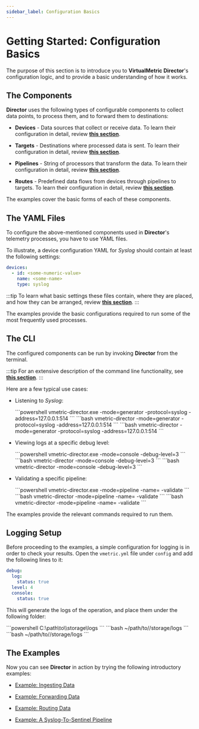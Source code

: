 ```yaml
---
sidebar_label: Configuration Basics
---
```


# Getting Started: Configuration Basics

The purpose of this section is to introduce you to **VirtualMetric Director**'s configuration logic, and to provide a basic understanding of how it works.

## The Components

**Director** uses the following types of configurable components to collect data points, to process them, and to forward them to destinations:

* **Devices** - Data sources that collect or receive data. To learn their configuration in detail, review [**this section**](../configuration/devices/index.mdx#configuration).

* **Targets** - Destinations where processed data is sent. To learn their configuration in detail, review [**this section**](../configuration/targets/index.mdx#configuration).

* **Pipelines** - String of processors that transform the data. To learn their configuration in detail, review [**this section**](../configuration/pipelines/index.mdx#configuration).

* **Routes** - Predefined data flows from devices through pipelines to targets. To learn their configuration in detail, review [**this section**](../configuration/routes.mdx#configuration).

The examples cover the basic forms of each of these components.

## The YAML Files

To configure the above-mentioned components used in **Director**'s telemetry processes, you have to use YAML files.

To illustrate, a device configuration YAML for _Syslog_ should contain at least the following settings:

```yaml
devices:
  - id: <some-numeric-value>
    name: <some-name>
    type: syslog
```

:::tip
To learn what basic settings these files contain, where they are placed, and how they can be arranged, review [**this section**](../configuration/index.mdx#files-and-directories).
:::

The examples provide the basic configurations required to run some of the most frequently used processes.

## The CLI

The configured components can be run by invoking **Director** from the terminal.

:::tip
For an extensive description of the command line functionality, see [**this section**](../cli.mdx).
:::

Here are a few typical use cases:

* Listening to _Syslog_:

  <Tabs>
    <TabItem value="windows" label="Windows" default>
      ```powershell
      vmetric-director.exe -mode=generator -protocol=syslog -address=127.0.0.1:514
      ```
    </TabItem>
    
    <TabItem value="linux" label="Linux">
      ```bash
      vmetric-director -mode=generator -protocol=syslog -address=127.0.0.1:514
      ```
    </TabItem>

    <TabItem value="macos" label="macOS">
      ```bash
      vmetric-director -mode=generator -protocol=syslog -address=127.0.0.1:514
      ```
    </TabItem>
  </Tabs>

* Viewing logs at a specific debug level:

  <Tabs>
    <TabItem value="windows" label="Windows" default>
      ```powershell
      vmetric-director.exe -mode=console -debug-level=3
      ```
    </TabItem>
    
    <TabItem value="linux" label="Linux">
      ```bash
      vmetric-director -mode=console -debug-level=3
      ```
    </TabItem>

    <TabItem value="macos" label="macOS">
      ```bash
      vmetric-director -mode=console -debug-level=3
      ```
    </TabItem>
  </Tabs>

* Validating a specific pipeline:

  <Tabs>
    <TabItem value="windows" label="Windows" default>
      ```powershell
      vmetric-director.exe -mode=pipeline -name=<pipeline_name> -validate
      ```
    </TabItem>

    <TabItem value="linux" label="Linux">
      ```bash
      vmetric-director -mode=pipeline -name=<pipeline_name> -validate
      ```
    </TabItem>

    <TabItem value="macos" label="macOS">
      ```bash
      vmetric-director -mode=pipeline -name=<pipeline_name> -validate
      ```
    </TabItem>
  </Tabs>

The examples provide the relevant commands required to run them.

## Logging Setup

Before proceeding to the examples, a simple configuration for logging is in order to check your results. Open the `vmetric.yml` file under `config` and add the following lines to it:

```yaml
debug:
  log:
    status: true
  level: 4
  console:
    status: true
```

This will generate the logs of the operation, and place them under the following folder:

<Tabs>
  <TabItem value="windows" label="Windows" default>
    ```powershell
    C:\path\to\<vm_root>\storage\logs
    ```
  </TabItem>

  <TabItem value="linux" label="Linux">
    ```bash
    ~/path/to/<vm_root>/storage/logs
    ```
  </TabItem>

  <TabItem value="macos" label="macOS">
    ```bash
    ~/path/to/<vm_root>/storage/logs
    ```
  </TabItem>
</Tabs>

## The Examples

Now you can see **Director** in action by trying the following introductory examples:

- [Example: Ingesting Data](./example-ingesting-data.mdx)

- [Example: Forwarding Data](./example-forwarding-data.mdx)

- [Example: Routing Data](./example-routing-data.mdx)

- [Example: A Syslog-To-Sentinel Pipeline](./example-a-syslog-to-sentinel-pipeline.mdx)
